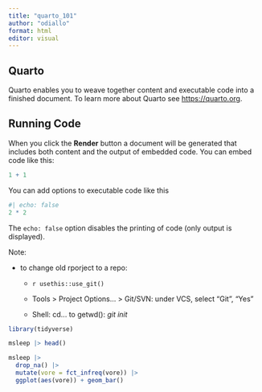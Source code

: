```yaml
---
title: "quarto_101"
author: "odiallo"
format: html
editor: visual
---
```


## Quarto

Quarto enables you to weave together content and executable code into a finished document. To learn more about Quarto see <https://quarto.org>.

## Running Code

When you click the **Render** button a document will be generated that includes both content and the output of embedded code. You can embed code like this:

```r
1 + 1
```

You can add options to executable code like this

```r
#| echo: false
2 * 2
```

The `echo: false` option disables the printing of code (only output is displayed).

Note:

-   to change old rporject to a repo:

    -    `r usethis::use_git()`

    -   Tools \> Project Options... \> Git/SVN: under VCS, select "Git", "Yes"

    -   Shell: cd\... to getwd(): *git init*

```r
library(tidyverse)
```

```r
msleep |> head()
```

```r
msleep |> 
  drop_na() |> 
  mutate(vore = fct_infreq(vore)) |> 
  ggplot(aes(vore)) + geom_bar()
```
